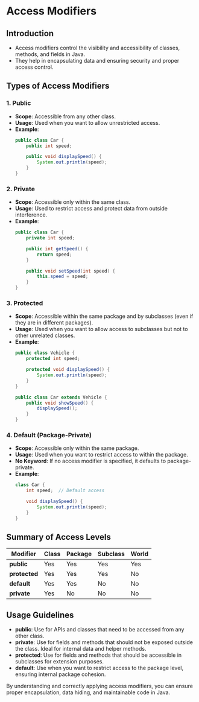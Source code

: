 # Access Modifiers

## Introduction
- Access modifiers control the visibility and accessibility of classes, methods, and fields in Java.
- They help in encapsulating data and ensuring security and proper access control.

## Types of Access Modifiers

### 1. Public
- **Scope**: Accessible from any other class.
- **Usage**: Used when you want to allow unrestricted access.
- **Example**:
  ```java
  public class Car {
      public int speed;

      public void displaySpeed() {
          System.out.println(speed);
      }
  }
  ```

### 2. Private
- **Scope**: Accessible only within the same class.
- **Usage**: Used to restrict access and protect data from outside interference.
- **Example**:
  ```java
  public class Car {
      private int speed;

      public int getSpeed() {
          return speed;
      }

      public void setSpeed(int speed) {
          this.speed = speed;
      }
  }
  ```

### 3. Protected
- **Scope**: Accessible within the same package and by subclasses (even if they are in different packages).
- **Usage**: Used when you want to allow access to subclasses but not to other unrelated classes.
- **Example**:
  ```java
  public class Vehicle {
      protected int speed;

      protected void displaySpeed() {
          System.out.println(speed);
      }
  }

  public class Car extends Vehicle {
      public void showSpeed() {
          displaySpeed();
      }
  }
  ```

### 4. Default (Package-Private)
- **Scope**: Accessible only within the same package.
- **Usage**: Used when you want to restrict access to within the package.
- **No Keyword**: If no access modifier is specified, it defaults to package-private.
- **Example**:
  ```java
  class Car {
      int speed;  // Default access

      void displaySpeed() {
          System.out.println(speed);
      }
  }
  ```

## Summary of Access Levels
| Modifier    | Class | Package | Subclass | World  |
|-------------|-------|---------|----------|--------|
| **public**  | Yes   | Yes     | Yes      | Yes    |
| **protected**| Yes  | Yes     | Yes      | No     |
| **default** | Yes   | Yes     | No       | No     |
| **private** | Yes   | No      | No       | No     |

## Usage Guidelines
- **public**: Use for APIs and classes that need to be accessed from any other class.
- **private**: Use for fields and methods that should not be exposed outside the class. Ideal for internal data and helper methods.
- **protected**: Use for fields and methods that should be accessible in subclasses for extension purposes.
- **default**: Use when you want to restrict access to the package level, ensuring internal package cohesion.

By understanding and correctly applying access modifiers, you can ensure proper encapsulation, data hiding, and maintainable code in Java.